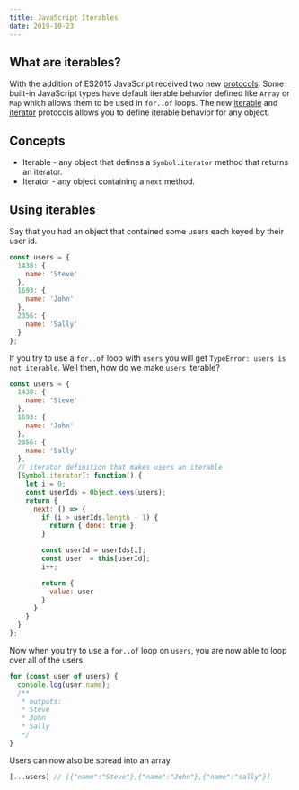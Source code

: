```yaml
---
title: JavaScript Iterables
date: 2019-10-23
---
```


## What are iterables?
With the addition of ES2015 JavaScript received two new <a href="https://developer.mozilla.org/en-US/docs/Web/JavaScript/Reference/Iteration_protocols">protocols</a>. Some built-in JavaScript types have default iterable behavior defined like `Array` or `Map` which allows them to be used in `for..of` loops. The new <a href="https://developer.mozilla.org/en-US/docs/Web/JavaScript/Reference/Iteration_protocols#The_iterable_protocol">iterable</a> and <a href="https://developer.mozilla.org/en-US/docs/Web/JavaScript/Reference/Iteration_protocols#The_iterator_protocol">iterator</a> protocols allows you to define iterable behavior for any object. 

## Concepts
* Iterable - any object that defines a `Symbol.iterator` method that returns an iterator.
* Iterator - any object containing a `next` method.

## Using iterables
Say that you had an object that contained some users each keyed by their user id.
```js
const users = {
  1438: {
    name: 'Steve'
  },
  1693: {
    name: 'John'
  },
  2356: {
    name: 'Sally'
  }
};
```

If you try to use a `for..of` loop with `users` you will get `TypeError: users is not iterable`. Well then, how do we make `users` iterable?
```js
const users = {
  1438: {
    name: 'Steve'
  },
  1693: {
    name: 'John'
  },
  2356: {
    name: 'Sally'
  },
  // iterator definition that makes users an iterable
  [Symbol.iterator]: function() {
    let i = 0;
    const userIds = Object.keys(users);
    return {
      next: () => {
        if (i > userIds.length - 1) {
          return { done: true };
        }

        const userId = userIds[i];
        const user  = this[userId];
        i++;

        return {
          value: user
        }
      }
    }
  }
};
```
Now when you try to use a `for..of` loop on `users`, you are now able to loop over all of the users.
```js
for (const user of users) {
  console.log(user.name); 
  /**
   * outputs:
   * Steve
   * John
   * Sally
   */
}
```
Users can now also be spread into an array
```js
[...users] // [{"name":"Steve"},{"name":"John"},{"name":"sally"}]
```
